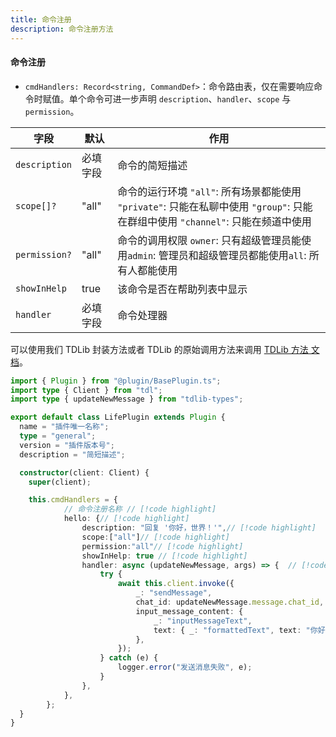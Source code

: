 ```yaml
---
title: 命令注册
description: 命令注册方法
---
```


#### 命令注册

- `cmdHandlers: Record<string, CommandDef>`：命令路由表，仅在需要响应命令时赋值。单个命令可进一步声明 `description`、`handler`、`scope` 与 `permission`。

| 字段          | 默认     | 作用                                                                                                                             |
| ------------- | -------- | -------------------------------------------------------------------------------------------------------------------------------- |
| `description` | 必填字段 | 命令的简短描述                                                                                                                   |
| `scope[]?`    | "all"    | 命令的运行环境 `"all"`: 所有场景都能使用 `"private"`: 只能在私聊中使用 `"group"`: 只能在群组中使用 `"channel"`: 只能在频道中使用 |
| `permission?` | "all"    | 命令的调用权限 `owner`: 只有超级管理员能使用`admin`: 管理员和超级管理员都能使用`all`: 所有人都能使用                             |
| `showInHelp`  | true     | 该命令是否在帮助列表中显示                                                                                                       |
| `handler`     | 必填字段 | 命令处理器                                                                                                                       |

可以使用我们 TDLib 封装方法或者 TDLib 的原始调用方法来调用 [TDLib 方法 文档](https://core.telegram.org/tdlib/docs/classtd_1_1td__api_1_1_function.html)。

```ts title="Examples.ts"
import { Plugin } from "@plugin/BasePlugin.ts";
import type { Client } from "tdl";
import type { updateNewMessage } from "tdlib-types";

export default class LifePlugin extends Plugin {
  name = "插件唯一名称";
  type = "general";
  version = "插件版本号";
  description = "简短描述";

  constructor(client: Client) {
    super(client);

	this.cmdHandlers = {
			// 命令注册名称 // [!code highlight]
			hello: {// [!code highlight]
				description: "回复 '你好，世界！'",// [!code highlight]
				scope:["all"]// [!code highlight]
				permission:"all"// [!code highlight]
				showInHelp: true // [!code highlight]
				handler: async (updateNewMessage, args) => {  // [!code highlight]
					try {
						await this.client.invoke({
							_: "sendMessage",
							chat_id: updateNewMessage.message.chat_id,
							input_message_content: {
								_: "inputMessageText",
								text: { _: "formattedText", text: "你好，世界！" },
							},
						});
					} catch (e) {
						logger.error("发送消息失败", e);
					}
				},
			},
		};
  }
}
```
